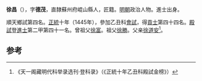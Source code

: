 '''徐昌'''（{{bd|1424年||？}}），字'''德茂'''，直隸蘇州府崐山縣人，匠籍。[[明朝|明朝]]政治人物。進士出身。

順天鄉試第四名。[[正统_(年号)|正統]]十年（1445年），參加乙丑科[[會試|會試]]，得[[貢士|貢士]]第四十四名。[[殿試|殿試]]登[[進士|進士]]第二甲第四十一名。曾祖父[[徐富|徐富]]。祖父[[徐勝|徐勝]]。父亲[[徐道安|徐道安]]<ref>《天一阁藏明代科举录选刊·登科录》（《正統十年乙丑科殿試金榜》）</ref>。

==参考==
{{reflist}}
{{明朝人物小作品}}
{{正統十年乙丑科殿試金榜}}